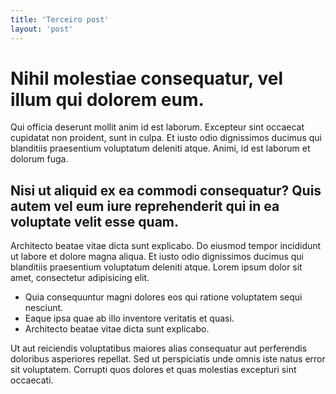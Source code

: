 ```yaml
---
title: 'Terceiro post'
layout: 'post'
---
```


# Nihil molestiae consequatur, vel illum qui dolorem eum.

Qui officia deserunt mollit anim id est laborum. Excepteur sint occaecat cupidatat non proident, sunt in culpa. Et iusto odio dignissimos ducimus qui blanditiis praesentium voluptatum deleniti atque. Animi, id est laborum et dolorum fuga.

## Nisi ut aliquid ex ea commodi consequatur? Quis autem vel eum iure reprehenderit qui in ea voluptate velit esse quam.

Architecto beatae vitae dicta sunt explicabo. Do eiusmod tempor incididunt ut labore et dolore magna aliqua. Et iusto odio dignissimos ducimus qui blanditiis praesentium voluptatum deleniti atque. Lorem ipsum dolor sit amet, consectetur adipisicing elit.

* Quia consequuntur magni dolores eos qui ratione voluptatem sequi nesciunt.
* Eaque ipsa quae ab illo inventore veritatis et quasi.
* Architecto beatae vitae dicta sunt explicabo.

Ut aut reiciendis voluptatibus maiores alias consequatur aut perferendis doloribus asperiores repellat. Sed ut perspiciatis unde omnis iste natus error sit voluptatem. Corrupti quos dolores et quas molestias excepturi sint occaecati.
